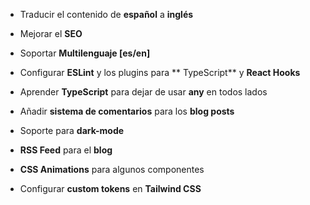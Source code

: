 - Traducir el contenido de **español** a **inglés**

- Mejorar el **SEO**

- Soportar **Multilenguaje [es/en]**

- Configurar **ESLint** y los plugins para ** TypeScript** y
  **React Hooks**

- Aprender **TypeScript** para dejar de usar **any** en todos
  lados

- Añadir **sistema de comentarios** para los **blog posts**

- Soporte para **dark-mode**

- **RSS Feed** para el **blog**

- **CSS Animations** para algunos componentes

- Configurar **custom tokens** en **Tailwind CSS**
